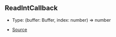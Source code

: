 ## ReadIntCallback

- Type: (buffer: Buffer, index: number) => number

- [Source](https://github.com/Androz2091/discord-player/blob/72b264e/packages/equalizer/src/equalizer/ChannelProcessor.ts#L3)